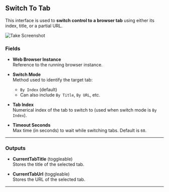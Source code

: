 ## Switch To Tab

This interface is used to **switch control to a browser tab** using either its index, title, or a partial URL.

![Take Screenshot](../../../assets/workstation/switch-to-tab.png) 

### Fields

- **Web Browser Instance**  
  Reference to the running browser instance.

- **Switch Mode**  
  Method used to identify the target tab:  
  - `By Index` (default)
  - Can also include `By Title`, `By URL`, etc.

- **Tab Index**  
  Numerical index of the tab to switch to (used when switch mode is `By Index`).

- **Timeout Seconds**  
  Max time (in seconds) to wait while switching tabs. Default is `60`.

---

### Outputs

- **CurrentTabTitle** (toggleable)  
  Stores the title of the selected tab.

- **CurrentTabUrl** (toggleable)  
  Stores the URL of the selected tab.

---

